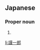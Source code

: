 ==Japanese==
{{ja-kanjitab|きん|いち|ろう}}

===Proper noun===
{{ja-pos|きんいちろう|proper}}

# {{given name|male|lang=ja|sort=きんいちろう}}

[[li:謹一郎]]